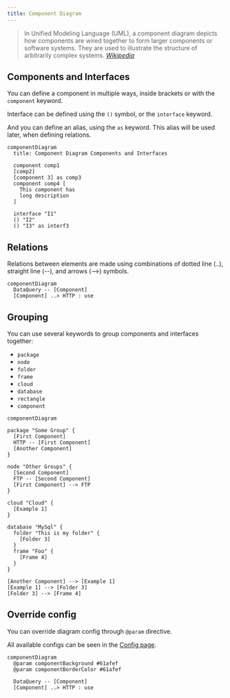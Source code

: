 ```yaml
---
title: Component Diagram
---
```


> In Unified Modeling Language (UML), a component diagram depicts how components are wired together to form larger components or software systems. They are used to illustrate the structure of arbitrarily complex systems.
> <cite><a href="https://en.wikipedia.org/wiki/Component_diagram">Wikipedia</a></cite>

## Components and Interfaces

You can define a component in multiple ways, inside brackets or with the `component` keyword.

Interface can be defined using the `()` symbol, or the `interface` keyword.

And you can define an alias, using the `as` keyword. This alias will be used later, when defining relations.

```pintora play
componentDiagram
  title: Component Diagram Components and Interfaces

  component comp1
  [comp2]
  [component 3] as comp3
  component comp4 [
    This component has
    long description
  ]

  interface "I1"
  () "I2"
  () "I3" as interf3
```

## Relations

Relations between elements are made using combinations of dotted line (..), straight line (--), and arrows (-->) symbols.

```pintora play
componentDiagram
  DataQuery -- [Component]
  [Component] ..> HTTP : use
```

## Grouping

You can use several keywords to group components and interfaces together:
- `package`
- `node`
- `folder`
- `frame`
- `cloud`
- `database`
- `rectangle`
- `component`

```pintora play
componentDiagram

package "Some Group" {
  [First Component]
  HTTP -- [First Component]
  [Another Component]
}

node "Other Groups" {
  [Second Component]
  FTP -- [Second Component]
  [First Component] --> FTP
}

cloud "Cloud" {
  [Example 1]
}

database "MySql" {
  folder "This is my folder" {
    [Folder 3]
  }
  frame "Foo" {
    [Frame 4]
  }
}

[Another Component] --> [Example 1]
[Example 1] --> [Folder 3]
[Folder 3] --> [Frame 4]
```

## Override config

You can override diagram config through `@param` directive.

All available configs can be seen in the [Config page](../configuration/config.md#component).

```pintora play
componentDiagram
  @param componentBackground #61afef
  @param componentBorderColor #61afef

  DataQuery -- [Component]
  [Component] ..> HTTP : use
```
